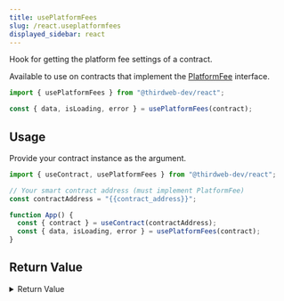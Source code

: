 ```yaml
---
title: usePlatformFees
slug: /react.useplatformfees
displayed_sidebar: react
---
```


Hook for getting the platform fee settings of a contract.

Available to use on contracts that implement the [PlatformFee](/solidity/extensions/platformfee) interface.

```jsx
import { usePlatformFees } from "@thirdweb-dev/react";

const { data, isLoading, error } = usePlatformFees(contract);
```

## Usage

Provide your contract instance as the argument.

```jsx
import { useContract, usePlatformFees } from "@thirdweb-dev/react";

// Your smart contract address (must implement PlatformFee)
const contractAddress = "{{contract_address}}";

function App() {
  const { contract } = useContract(contractAddress);
  const { data, isLoading, error } = usePlatformFees(contract);
}
```

## Return Value

<details>
  <summary>Return Value</summary>
  <div>

The hook's `data` property, once loaded, is an object containing two fields:

- `platform_fee_basis_points`: the platform fee basis points set on the contract
- `platform_fee_recipient`: the wallet address of the platform fee recipient

_Note_: The basis points are in percentage format, meaning that a value of `500` is equivalent to a `5%` fee.

```ts
{
  platform_fee_basis_points: number;
  platform_fee_recipient: string;
}
```

</div>
</details>
